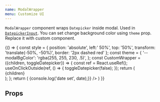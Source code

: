 ```yaml
---
name: ModalWrapper
menu: Customize UI
---
```


`ModalWrapper` component  wraps `Datepicker` inside modal. Used in [`DatepickerInput`](/datepicker-input). You can set change background color using `theme` prop. Replace it with custom component.

<Playground>
  {() => {
    const style = {
      position: 'absolute',
      left:' 50%',
      top: '50%',
      transform: 'translate(-50%, -50%)',
      border: '2px dashed red'
    };
    const theme = {
      '--modalBgColor': 'rgba(255, 255, 230, .5)',
    };
    const CustomWrapper = ({children, toggleDatepicker}) => {
      const ref = React.useRef();
      useOnClickOutside(ref, () => {
        toggleDatepicker(false);
      });
      return (
        <div ref={ref} style={style}>{children}</div>
      );
    };
    return (
      <DatePickerInput
        theme={theme}
        mode="modal"
        wrapModalWith={CustomWrapper}
        onDateSet={date => {console.log('date set', date);}}
      />
    )
  }}
</Playground>

## Props

<Props of={ModalWrapper} />




